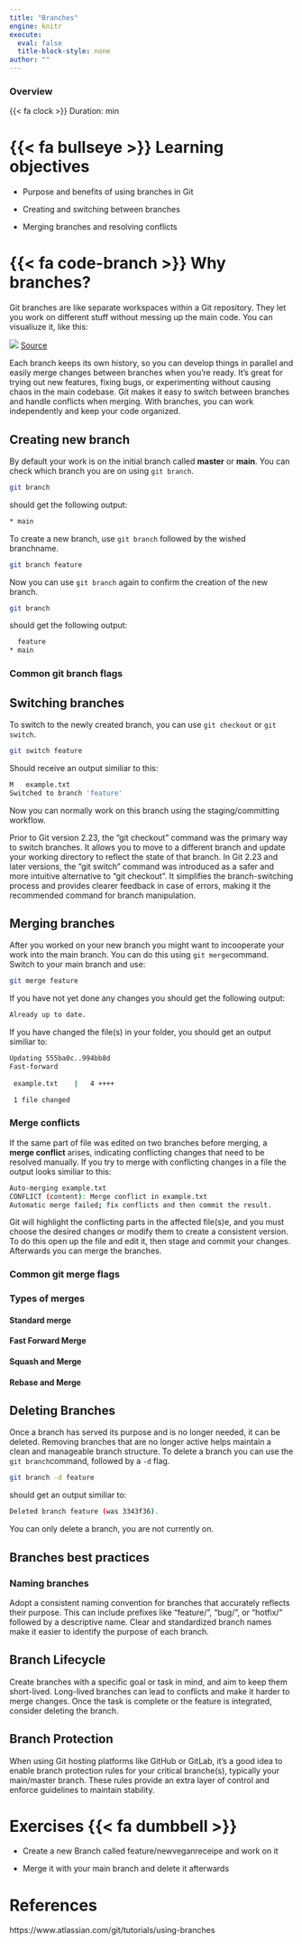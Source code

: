 ```yaml
---
title: "Branches"
engine: knitr
execute:
  eval: false
  title-block-style: none
author: ""
---
```


::: callout-note
### Overview

{{< fa clock >}} Duration: min
:::

# {{< fa bullseye >}} Learning objectives

- Purpose and benefits of using branches in Git

- Creating and switching between branches

- Merging branches and resolving conflicts

# {{< fa code-branch >}} Why branches?
Git branches are like separate workspaces within a Git repository.
They let you work on different stuff without messing up the main code.
You can visualiuze it, like this:

![](../static/branches.svg)
[Source](https://www.atlassian.com/git/tutorials/using-branches)

Each branch keeps its own history, so you can develop things in parallel and easily merge changes between branches when you're ready.
It's great for trying out new features, fixing bugs, or experimenting without causing chaos in the main codebase.
Git makes it easy to switch between branches and handle conflicts when merging.
With branches, you can work independently and keep your code organized.

## Creating new branch

By default your work is on the initial branch called **master** or **main**. You can check which branch you are on using `git branch`.

```bash
git branch 
```

should get the following output:

```bash
* main
```

To create a new branch, use `git branch` followed by the wished branchname.

```bash
git branch feature
```

Now you can use `git branch` again to confirm the creation of the new branch.

```bash
git branch 
```

should get the following output:

```bash
  feature
* main
```

::: {.callout-tip collapse="true"}
### Common git branch flags

:::
## Switching branches

To switch to the newly created branch, you can use `git checkout` or `git switch`.

```bash
git switch feature
```

Should receive an output similiar to this:

```bash
M	example.txt
Switched to branch 'feature'
```

Now you can normally work on this branch using the staging/committing workflow.

::: {.callout-tip title="Git checkout vs git switch" collapse="true"}
Prior to Git version 2.23, the "git checkout" command was the primary way to switch branches. It allows you to move to a different branch and update your working directory to reflect the state of that branch. In Git 2.23 and later versions, the "git switch" command was introduced as a safer and more intuitive alternative to "git checkout". It simplifies the branch-switching process and provides clearer feedback in case of errors, making it the recommended command for branch manipulation.
:::

## Merging branches

After you worked on your new branch you might want to incooperate your work into the main branch. You can do this using `git merge`command. Switch to your main branch and use:

```bash
git merge feature
```

If you have not yet done any changes you should get the following output:

```bash
Already up to date.
```

If you have changed the file(s) in your folder, you should get an output similiar to:

```bash
Updating 555ba0c..994bb8d
Fast-forward
 
 example.txt    |   4 ++++

 1 file changed
```


### Merge conflicts
If the same part of file was edited on two branches before merging, a **merge conflict** arises, indicating conflicting changes that need to be resolved manually. 
If you try to merge with conflicting changes in a file the output looks similiar to this:
```bash
Auto-merging example.txt
CONFLICT (content): Merge conflict in example.txt
Automatic merge failed; fix conflicts and then commit the result.
```

Git will highlight the conflicting parts in the affected file(s)e, and you must choose the desired changes or modify them to create a consistent version.
To do this open up the file and edit it, then stage and commit your changes.
Afterwards you can merge the branches.

::: {.callout-tip collapse="true"}
### Common git merge flags

:::

### Types of merges
#### Standard merge

#### Fast Forward Merge
#### Squash and Merge
#### Rebase and Merge



## Deleting Branches
Once a branch has served its purpose and is no longer needed, it can be deleted.
Removing branches that are no longer active helps maintain a clean and manageable branch structure.
To delete a branch you can use the `git branch`command, followed by a `-d` flag.
```bash
git branch -d feature
```
should get an output similiar to:
```bash
Deleted branch feature (was 3343f36).
```
You can only delete a branch, you are not currently on.

## Branches best practices
### Naming branches
Adopt a consistent naming convention for branches that accurately reflects their purpose. 
This can include prefixes like "feature/", "bug/", or "hotfix/" followed by a descriptive name. 
Clear and standardized branch names make it easier to identify the purpose of each branch.

## Branch Lifecycle
Create branches with a specific goal or task in mind, and aim to keep them short-lived. 
Long-lived branches can lead to conflicts and make it harder to merge changes. 
Once the task is complete or the feature is integrated, consider deleting the branch.

## Branch Protection
When using Git hosting platforms like GitHub or GitLab, it's a good idea to enable branch protection rules for your critical branche(s), typically your main/master branch.
These rules provide an extra layer of control and enforce guidelines to maintain stability. 

# Exercises {{< fa dumbbell >}}
- Create a new Branch called feature/newveganreceipe and work on it

- Merge it with your main branch and delete it afterwards

# References

https://www.atlassian.com/git/tutorials/using-branches
